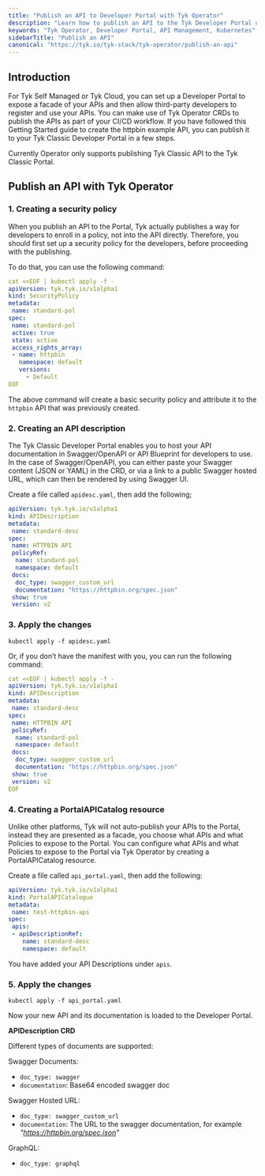 ```yaml
---
title: "Publish an API to Developer Portal with Tyk Operator"
description: "Learn how to publish an API to the Tyk Developer Portal using Tyk Operator in Kubernetes, enabling third-party developers to access your APIs."
keywords: "Tyk Operator, Developer Portal, API Management, Kubernetes"
sidebarTitle: "Publish an API"
canonical: "https://tyk.io/tyk-stack/tyk-operator/publish-an-api"
---
```


## Introduction

For Tyk Self Managed or Tyk Cloud, you can set up a Developer Portal to expose a facade of your APIs and then allow third-party developers to register and use your APIs.
You can make use of Tyk Operator CRDs to publish the APIs as part of your CI/CD workflow. If you have followed this Getting Started guide to create the httpbin example API, you can publish it to your Tyk Classic Developer Portal in a few steps.


<Note>
Currently Operator only supports publishing Tyk Classic API to the Tyk Classic Portal.
</Note>


## Publish an API with Tyk Operator

### 1. Creating a security policy

When you publish an API to the Portal, Tyk actually publishes a way for developers to enroll in a policy, not into the API directly. Therefore, you should first set up a security policy for the developers, before proceeding with the publishing.

To do that, you can use the following command:

```yml
cat <<EOF | kubectl apply -f -
apiVersion: tyk.tyk.io/v1alpha1
kind: SecurityPolicy
metadata:
 name: standard-pol
spec:
 name: standard-pol
 active: true
 state: active
 access_rights_array:
 - name: httpbin
   namespace: default
   versions:
     - Default
EOF
```

The above command will create a basic security policy and attribute it to the `httpbin` API that was previously created.

### 2. Creating an API description

The Tyk Classic Developer Portal enables you to host your API documentation in Swagger/OpenAPI or API Blueprint for developers to use. In the case of Swagger/OpenAPI, you can either paste your Swagger content (JSON or YAML) in the CRD, or via a link to a public Swagger hosted URL, which can then be rendered by using Swagger UI.

Create a file called `apidesc.yaml`, then add the following;

```yml
apiVersion: tyk.tyk.io/v1alpha1
kind: APIDescription
metadata:
 name: standard-desc
spec:
 name: HTTPBIN API
 policyRef:
  name: standard-pol
  namespace: default
 docs:
  doc_type: swagger_custom_url
  documentation: "https://httpbin.org/spec.json"
 show: true
 version: v2
```

### 3. Apply the changes

```console
kubectl apply -f apidesc.yaml
```
Or, if you don’t have the manifest with you, you can run the following command:

```yml
cat <<EOF | kubectl apply -f -
apiVersion: tyk.tyk.io/v1alpha1
kind: APIDescription
metadata:
 name: standard-desc
spec:
 name: HTTPBIN API
 policyRef:
  name: standard-pol
  namespace: default
 docs:
  doc_type: swagger_custom_url
  documentation: "https://httpbin.org/spec.json"
 show: true
 version: v2
EOF
```

### 4. Creating a PortalAPICatalog resource

Unlike other platforms, Tyk will not auto-publish your APIs to the Portal, instead they are presented as a facade, you choose what APIs and what Policies to expose to the Portal. You can configure what APIs and what Policies to expose to the Portal via Tyk Operator by creating a PortalAPICatalog resource.

Create a file called `api_portal.yaml`, then add the following:

```yml
apiVersion: tyk.tyk.io/v1alpha1
kind: PortalAPICatalogue
metadata:
 name: test-httpbin-api
spec:
 apis:
 - apiDescriptionRef:
    name: standard-desc
    namespace: default
```

You have added your API Descriptions under `apis`.

### 5. Apply the changes

```console
kubectl apply -f api_portal.yaml
```

Now your new API and its documentation is loaded to the Developer Portal.

**APIDescription CRD**

Different types of documents are supported:

Swagger Documents:

- `doc_type: swagger`
- `documentation`: Base64 encoded swagger doc

Swagger Hosted URL:

- `doc_type: swagger_custom_url`
- `documentation`: The URL to the swagger documentation, for example *"https://httpbin.org/spec.json"*

GraphQL:

- `doc_type: graphql`

